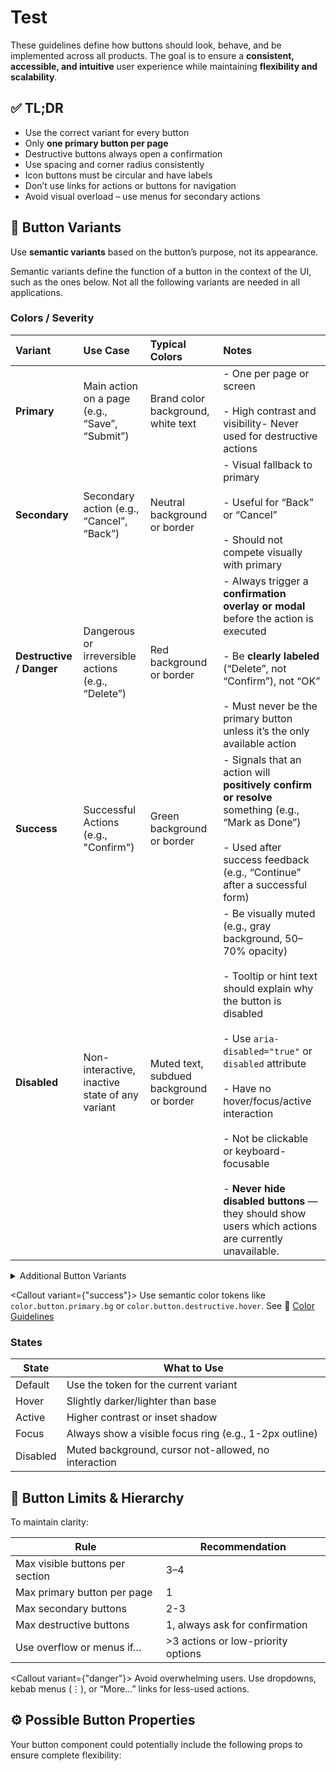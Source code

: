 
# Test

These guidelines define how buttons should look, behave, and be implemented across all products.
The goal is to ensure a **consistent, accessible, and intuitive** user experience while maintaining **flexibility and
scalability**.

## ✅ TL;DR

- Use the correct variant for every button
- Only **one primary button per page**
- Destructive buttons always open a confirmation
- Use spacing and corner radius consistently
- Icon buttons must be circular and have labels
- Don’t use links for actions or buttons for navigation
- Avoid visual overload – use menus for secondary actions

## 🧩 Button Variants

Use **semantic variants** based on the button’s purpose, not its appearance.

Semantic variants define the function of a button in the context of the UI, such as the ones below. Not all the
following variants are needed in all applications.

### Colors / Severity

| Variant                  | Use Case                                           | Typical Colors                           | Notes                                                                                                                                                                                                                                                                                                                                                                                                           |
|:-------------------------|:---------------------------------------------------|:-----------------------------------------|:----------------------------------------------------------------------------------------------------------------------------------------------------------------------------------------------------------------------------------------------------------------------------------------------------------------------------------------------------------------------------------------------------------------|
| **Primary**              | Main action on a page (e.g., “Save”, “Submit”)     | Brand color background, white text       | - One per page or screen<br></br>- High contrast and visibility- Never used for destructive actions                                                                                                                                                                                                                                                                                                             |
| **Secondary**            | Secondary action (e.g., “Cancel”, “Back”)          | Neutral background or border             | - Visual fallback to primary<br></br>- Useful for “Back” or “Cancel”<br></br>- Should not compete visually with primary                                                                                                                                                                                                                                                                                         |
| **Destructive / Danger** | Dangerous or irreversible actions (e.g., “Delete”) | Red background or border                 | - Always trigger a **confirmation overlay or modal** before the action is executed<br></br>- Be **clearly labeled** (“Delete”, not “Confirm”), not “OK”<br></br>- Must never be the primary button unless it’s the only available action                                                                                                                                                                        |
| **Success**              | Successful Actions (e.g., "Confirm")               | Green background or border               | - Signals that an action will **positively confirm or resolve** something (e.g., “Mark as Done”)<br></br>- Used after success feedback (e.g., “Continue” after a successful form)                                                                                                                                                                                                                               |
| **Disabled**             | Non-interactive, inactive state of any variant     | Muted text, subdued background or border | - Be visually muted (e.g., gray background, 50–70% opacity)<br></br>- Tooltip or hint text should explain why the button is disabled<br></br>- Use `aria-disabled="true"` or `disabled` attribute<br></br>- Have no hover/focus/active interaction<br></br>- Not be clickable or keyboard-focusable<br></br>- **Never hide disabled buttons** — they should show users which actions are currently unavailable. |

<details>
<summary>Additional Button Variants</summary>

These buttons are often only used in edge cases. This list is not complete. You may want to have more/other variants.

| Variant                 | Use Case                                                          | Typical Colors                                 | Notes                                                                                                                                                                         |
|:------------------------|:------------------------------------------------------------------|:-----------------------------------------------|:------------------------------------------------------------------------------------------------------------------------------------------------------------------------------|
| **Tertiary**            | Less important or contextual actions                              | Text-only, no background                       | - Very low priority<br></br> - Perfect for “Show more”, “Edit”<br></br> - Works well inline with text or in lists                                                             |
| **Accent**              | Emphasized but not primary (e.g., “Upgrade”, “Info”)              | Custom accent color                            | - Used to draw attention to helpful but non-essential features (e.g., upsells)<br></br> - Should feel optional, not mandatory                                                 |
| **Info**                | For actions that guide the user without commitment (e.g., "Done") | Blue/gray tone or primary color, icon optional | - Used for helpful or guiding interactions (e.g., “Why?”, “Learn more”)<br></br> - Can contain icons<br></br> - Should never block user flow or be required to continue       |
| **White / Transparent** | Use on dark backgrounds (e.g., hero banners, modals)              | White text, transparent or subtle border       | - Only for dark surfaces (e.g., hero sections, dark modals)<br></br> - Text must be white and high contrast<br></br> - Should have hover/focus states to ensure accessibility |



</details>

<Callout variant={"success"}>
    Use semantic color tokens like `color.button.primary.bg` or `color.button.destructive.hover`. See 🎨 [Color Guidelines](link-to-guidelines)
</Callout>

### States

| State    | What to Use                                            |
|----------|--------------------------------------------------------|
| Default  | Use the token for the current variant                  |
| Hover    | Slightly darker/lighter than base                      |
| Active   | Higher contrast or inset shadow                        |
| Focus    | Always show a visible focus ring (e.g., 1-2px outline) |
| Disabled | Muted background, cursor not-allowed, no interaction   |

## 🚦 Button Limits & Hierarchy

To maintain clarity:

| Rule                            | Recommendation                     |
|---------------------------------|------------------------------------|
| Max visible buttons per section | 3–4                                |
| Max primary button per page     | 1                                  |
| Max secondary buttons           | 2-3                                |
| Max destructive buttons         | 1, always ask for confirmation     |
| Use overflow or menus if…       | >3 actions or low-priority options |

<Callout variant={"danger"}>
    Avoid overwhelming users. Use dropdowns, kebab menus (⋮), or “More…” links for less-used actions.
</Callout>

## ⚙️ Possible Button Properties

Your button component could potentially include the following props to ensure complete flexibility:
